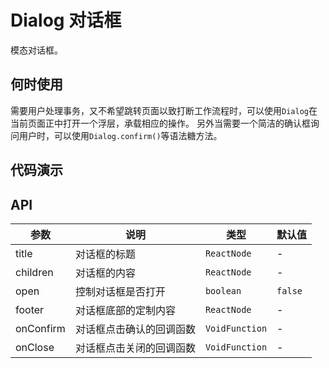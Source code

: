 
# Dialog 对话框

模态对话框。

## 何时使用

需要用户处理事务，又不希望跳转页面以致打断工作流程时，可以使用`Dialog`在当前页面正中打开一个浮层，承载相应的操作。
另外当需要一个简洁的确认框询问用户时，可以使用`Dialog.confirm()`等语法糖方法。

## 代码演示

<Usage src='/components/dialog/basic.tsx' title='基本' description='最简单的用法。' />

## API

| 参数      | 说明                     | 类型           | 默认值  |
| --------- | ------------------------ | -------------- | ------- |
| title     | 对话框的标题             | `ReactNode`    | -       |
| children  | 对话框的内容             | `ReactNode`    | -       |
| open      | 控制对话框是否打开       | `boolean`      | `false` |
| footer    | 对话框底部的定制内容     | `ReactNode`    | -       |
| onConfirm | 对话框点击确认的回调函数 | `VoidFunction` | -       |
| onClose   | 对话框点击关闭的回调函数 | `VoidFunction` | -       |

